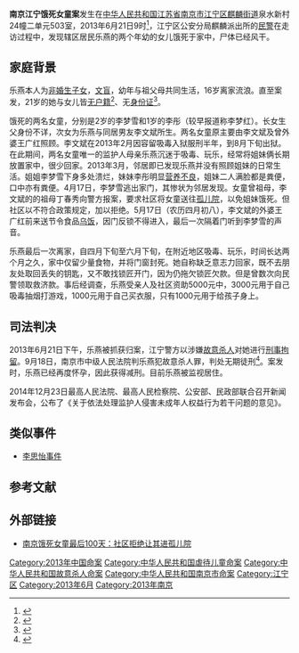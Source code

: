 '''南京江宁饿死女童案'''发生在[[中华人民共和国|中华人民共和国]][[江苏省|江苏省]][[南京市|南京市]][[江宁区_(南京市)|江宁区]][[麒麟街道_(南京市)|麒麟街道]]泉水新村24幢二单元503室，2013年6月21日9时<ref>{{Cite web |url = http://news.sohu.com/20130621/n379484269.shtml |title = 南京江宁两女童疑似饿死在家 |accessdate = 2013-06-30 |author = 责任编辑：UN607 |date = 2013年6月21日 |work =  |publisher = 搜狐网（来源：龙虎网） |language = zh-hans |archive-date = 2018-12-18 |archive-url = https://web.archive.org/web/20181218145638/http://news.sohu.com/20130621/n379484269.shtml |dead-url = no }}</ref>，江宁区公安分局麒麟派出所的[[民警|民警]]在走访过程中，发现辖区居民乐燕的两个年幼的女儿饿死于家中，尸体已经风干。

== 家庭背景 ==
乐燕本人为[[非婚生子女|非婚生子女]]，[[文盲|文盲]]，幼年与祖父母共同生活，16岁离家流浪。直至案发，21岁的她与女儿皆[[黑户|无户籍]]<ref>{{Cite web |url=http://jiangsu.sina.com.cn/news/s/2013-09-05/064970165.html |title=2名女童饿死家中续：父亲见到遗体号叫太狠(图) |accessdate=2013-09-20 |author= |date=2013年9月5日 |work= |publisher=新浪网，来源：中国广播网 |language=zh-hans |archive-date=2013-09-21 |archive-url=https://web.archive.org/web/20130921061053/http://jiangsu.sina.com.cn/news/s/2013-09-05/064970165.html |dead-url=no }}</ref>、无[[中华人民共和国居民身份证|身份证]]<ref>{{Cite web |url=http://news.ifeng.com/society/special/nanjingesinvtongan/content-4/detail_2013_09/19/29736125_0.shtml |title=南京饿死女童母亲系文盲无户籍 |accessdate=2013-09-20 |author=记者：梁超，实习记者：潘灿 |date=2013年9月19日 |work= |publisher=凤凰网，来源：京华时报 |language=zh-hans |archive-date=2018-09-26 |archive-url=https://web.archive.org/web/20180926210048/http://news.ifeng.com/society/special/nanjingesinvtongan/content-4/detail_2013_09/19/29736125_0.shtml |dead-url=no }}</ref>。

饿死的两名女童，分别是2岁的李梦雪和1岁的李彤（较早报道称李梦红）。长女生父身份不详，次女为乐燕与同居男友李文斌所生。两名女童原主要由李文斌及曾外婆王广红照顾。李文斌在2013年2月因容留吸毒入狱服刑半年，到8月下旬出狱。在此期间，两名女童唯一的监护人母亲乐燕沉迷于吸毒、玩乐，经常将姐妹俩长期放置家中，很少回家。2013年3月，邻居即已发现乐燕并没有照顾姐妹的日常生活。姐姐李梦雪下身多处溃烂，妹妹李彤明显[[营养不良|营养不良]]，姐妹二人满脸都是粪便，口中亦有粪便。4月17日，李梦雪逃出家门，其惨状为邻居发现。女童曾祖母，李文斌的的祖母丁春秀向警方报案，要求社区将女童送往[[孤儿院|孤儿院]]，以免姐妹饿死。但社区以不符合政策规定，加以拒绝。5月17日（农历四月初八），李文斌的外婆王广红前来送节令食品[[乌饭|乌饭]]，因门反锁不得进入，最后一次隔着门听到李梦雪的声音。

乐燕最后一次离家，自四月下旬至六月下旬，在附近地区吸毒、玩乐，时间长达两个月之久，家中仅留少量食物，并将门窗封死。她自称缺乏意志力回家，既不去朋友处取回丢失的钥匙，又不敢找锁匠开门，因为仍拖欠锁匠欠款。但是曾数次向民警领取救济款。事后经调查，乐燕受亲人及社区资助5000元中，3000元用于自己吸毒抽烟打游戏，1000元用于自己买衣服，只有1000元用于给孩子身上。

== 司法判决 ==
2013年6月21日下午，乐燕被抓获归案，江宁警方以涉嫌[[故意杀人|故意杀人]]对她进行[[刑事拘留|刑事拘留]]。9月18日，南京市中级人民法院判乐燕犯故意杀人罪，判处无期徒刑<ref>{{Cite web |url = http://news.xinhuanet.com/local/2013-09/18/c_117426993.htm |title = 南京饿死女童案今判决 生母乐燕被判无期徒刑 |accessdate = 2013-09-18 |author = 王伟 张本甫 |date = 2013年9月18日 |work =  |publisher = 新华网江苏频道 |language = zh-hans |archive-date = 2013-09-21 |archive-url = https://web.archive.org/web/20130921072250/http://news.xinhuanet.com/local/2013-09/18/c_117426993.htm |dead-url = no }}</ref>。案发时，乐燕已经再度怀孕，因此获得减刑。目前乐燕被监视居住。

2014年12月23日最高人民法院、最高人民检察院、公安部、民政部联合召开新闻发布会，公布了《关于依法处理监护人侵害未成年人权益行为若干问题的意见》。

== 类似事件 ==
* [[李思怡事件|李思怡事件]]

== 参考文献 ==
{{Reflist}}

== 外部链接 ==
* [http://news.sohu.com/20130627/n380029072.shtml 南京饿死女童最后100天：社区拒绝让其进孤儿院]{{Wayback|url=http://news.sohu.com/20130627/n380029072.shtml |date=20181005220427 }}

[[Category:2013年中国命案|Category:2013年中国命案]]
[[Category:中华人民共和国虐待儿童命案|Category:中华人民共和国虐待儿童命案]]
[[Category:中华人民共和国故意杀人命案|Category:中华人民共和国故意杀人命案]]
[[Category:中华人民共和国南京市命案|Category:中华人民共和国南京市命案]]
[[Category:江宁区|Category:江宁区]]
[[Category:2013年6月|Category:2013年6月]]
[[Category:2013年南京|Category:2013年南京]]